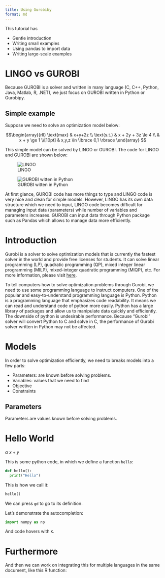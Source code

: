 ```yaml
---
title: Using Gurobiby
format: md
---
```

This tutorial has 

<!-- * Introduction -->
<!-- * Models -->
<!-- * Gurobipy syntax -->
<!-- * Examples -->
<!-- * Advance topics -->


* Gentle introduction
* Writing small examples
* Using pandas to import data
* Writing large-scale examples

# LINGO vs GUROBI
Because GUROBI is a solver and written in many language (C, C++, Python, Java, Matlab, R, .NET), we just focus on GUROBI written in Python or Gurobipy. 

## Simple example
Suppose we need to solve an optimization model below:

$$\begin{array}{rll}
 \text{max} & x+y+2z \\
 \text{s.t.} & x + 2y + 3z \le 4 \\
 & x + y \ge 1 \\[10pt]
 & x,y,z \in \lbrace 0,1 \rbrace
\end{array}
$$

This simple model can be solved by LINGO or GUROBI. The code for LINGO and GUROBI are shown below:

![LINGO](./LINGO1.png)

![GUROBI witten in Python](./GUROBI.png)

At first glance, GUROBI code has more things to type and LINGO code is very nice and clean for simple models. However, LINGO has its own data structure which we need to input, LINGO code becomes difficult for managing input data (parameters) while number of variables and parameters increases. GUROBI can input data through Python package such as Pandas which allows to manage data more efficiently.



# Introduction
Gurobi is a solver to solve optimization models that is currently the fastest solver in the world and provide free licenses for students. It can solve linear programming (LP), quadratic programming (QP), mixed integer linear programming (MILP), mixed-integer quadratic programming (MIQP), etc. For more information, please visit [here](https://en.wikipedia.org/wiki/Gurobi_Optimizer).

To tell computers how to solve optimization problems through Gurobi, we need to use some programming language to instruct computers. One of the popular and easy-to-understand programming language is Python. Python is a programming language that emphasizes code readability. It means we can read and understand code of python more easily. Python has a large library of packages and allow us to manipulate data quickly and efficiently. The downside of python is undesirable performance. Because "Gurobi" solver will convert Python to C and solve in C, the performance of Gurobi solver written in Python may not be affected.

# Models
In order to solve optimization efficiently, we need to breaks models into a few parts:

* Parameters: are known before solving problems. 
* Variables: values that we need to find
* Objective
* Constraints

## Parameters
Parameters are values known before solving problems.



# Hello World

$\alpha$
$x+y$

This is some python code, in which we define a function `hello`:
```python
def hello():
  print("Hello")
```


This is how we call it:

```python
hello()
```


We can press `gd` to go to its definition.

Let's demonstrate the autocompletion:

```python
import numpy as np
```

And code hovers with `K`.

# Furthermore

And then we can work on integrating this for multiple 
languages in the same document, like this R function:

